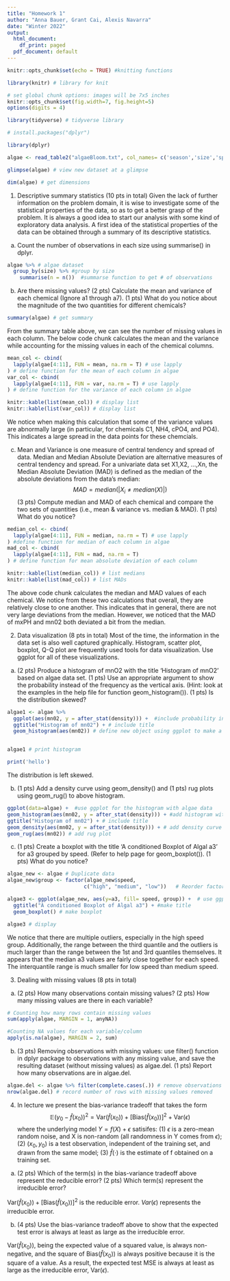 ```yaml
---
title: "Homework 1"
author: "Anna Bauer, Grant Cai, Alexis Navarra"
date: "Winter 2022"
output:
  html_document:
    df_print: paged
  pdf_document: default
---
```


```r
knitr::opts_chunk$set(echo = TRUE) #knitting functions

library(knitr) # library for knit

# set global chunk options: images will be 7x5 inches
knitr::opts_chunk$set(fig.width=7, fig.height=5)
options(digits = 4)

library(tidyverse) # tidyverse library

# install.packages("dplyr")

library(dplyr)
```



```r
algae <- read_table2("algaeBloom.txt", col_names= c('season','size','speed','mxPH','mn02','C1','NO3','NH4','cPO4','PO4','CHla','a1','a2','a3','a4','a5','a6','a7'), na = "XXXXXXX") #assign data to new dataset with column names

glimpse(algae) # view new dataset at a glimpse

dim(algae) # get dimensions
```

1. Descriptive summary statistics (10 pts in total) Given the lack of further information on the problem domain, it is wise to investigate some of the statistical properties of the data, so as to get a better grasp of the problem. It is always a good idea to start our analysis with some kind of exploratory data analysis. A first idea of the statistical properties of the data can be obtained through a summary of its descriptive statistics.

a. Count the number of observations in each size using summarise() in dplyr.
```r
algae %>% # algae dataset
  group_by(size) %>% #group by size
    summarise(n = n())  #summarse function to get # of observations
```

b. Are there missing values? (2 pts) Calculate the mean and variance of each chemical (Ignore
a1 through a7). (1 pts) What do you notice about the magnitude of the two quantities for different
chemicals?

```r
summary(algae) # get summary
```
From the summary table above, we can see the number of missing values in each column. The below code chunk calculates the mean and the variance while accounting for the missing values in each of the chemical columns.
```r
mean_col <- cbind(
  lapply(algae[4:11], FUN = mean, na.rm = T) # use lapply
) # define function for the mean of each column in algae
var_col <- cbind(
  lapply(algae[4:11], FUN = var, na.rm = T) # use lapply
) # define function for the variance of each column in algae

knitr::kable(list(mean_col)) # display list
knitr::kable(list(var_col)) # display list
```
We notice when making this calculation that some of the variance values are abnormally large (in particular, for chemicals C1, NH4, cPO4, and PO4). This indicates a large spread in the data points for these chemcials.

c. Mean and Variance is one measure of central tendency and spread of data. Median and Median
Absolute Deviation are alternative measures of central tendency and spread.
For a univariate data set X1,X2, ...,Xn, the Median Absolute Deviation (MAD) is defined as the
median of the absolute deviations from the data’s median:
$$MAD = median(|X_i ≠ median(X)|)$$
(3 pts) Compute median and MAD of each chemical and compare the two sets of quantities (i.e.,
mean & variance vs. median & MAD). (1 pts) What do you notice?
```r
median_col <- cbind(
  lapply(algae[4:11], FUN = median, na.rm = T) # use lapply
) #define function for median of each column in algae
mad_col <- cbind( 
  lapply(algae[4:11], FUN = mad, na.rm = T)
) # define function for mean absolute deviation of each column

knitr::kable(list(median_col)) # list medians
knitr::kable(list(mad_col)) # list MADs
```
The above code chunk calculates the median and MAD values of each chemical. We notice from these two calculations that overall, they are relatively close to one another. This indicates that in general, there are not very large deviations from the median. However, we noticed that the MAD of mxPH and mn02 both deviated a bit from the median.

2. Data visualization (8 pts in total) Most of the time, the information in the data set is also well
captured graphically. Histogram, scatter plot, boxplot, Q-Q plot are frequently used tools for data
visualization. Use ggplot for all of these visualizations.

a. (2 pts) Produce a histogram of mnO2 with the title ‘Histogram of mnO2’ based on algae data
set. (1 pts) Use an appropriate argument to show the probability instead of the frequency as the
vertical axis. (Hint: look at the examples in the help file for function geom_histogram()). (1 pts)
Is the distribution skewed?
```r
algae1 <- algae %>%
  ggplot(aes(mn02, y = after_stat(density))) +  #include probability instead of count
  ggtitle("Histogram of mn02") + # include title
  geom_histogram(aes(mn02)) # define new object using ggplot to make a histogram


algae1 # print histogram

print('hello')
```

The distribution is left skewed.

b. (1 pts) Add a density curve using geom_density() and (1 pts) rug plots using geom_rug() to
above histogram.

```r
ggplot(data=algae) +  #use ggplot for the histogram with algae data
geom_histogram(aes(mn02, y = after_stat(density))) + #add histogram with density
ggtitle("Histogram of mn02") + # include title
geom_density(aes(mn02, y = after_stat(density))) + # add density curve
geom_rug(aes(mn02)) # add rug plot
```

c. (1 pts) Create a boxplot with the title ‘A conditioned Boxplot of Algal a3’ for a3 grouped by speed.
(Refer to help page for geom_boxplot()). (1 pts) What do you notice?
```r
algae_new <- algae # Duplicate data
algae_new$group <- factor(algae_new$speed,
                         c("high", "medium", "low"))   # Reorder factor levels to be in order

algae3 <- ggplot(algae_new, aes(y=a3, fill= speed, group)) +  # use ggplot with a3
  ggtitle("A conditioned Boxplot of Algal a3") + #make title
  geom_boxplot() # make boxplot

algae3 # display
```

We notice that there are multiple outliers, especially in the high speed group. Additionally, the range between the third quantile and the outliers is much larger than the range between the 1st and 3rd quantiles themselves. It appears that the median a3 values are fairly close together for each speed. The interquantile range is much smaller for low speed than medium speed.   

3. Dealing with missing values (8 pts in total)

a. (2 pts) How many observations contain missing values? (2 pts) How many missing values are there
in each variable?
```r
# Counting how many rows contain missing values
sum(apply(algae, MARGIN = 1, anyNA))

#Counting NA values for each variable/column
apply(is.na(algae), MARGIN = 2, sum)
```

b. (3 pts) Removing observations with missing values: use filter() function in dplyr package
to observations with any missing value, and save the resulting dataset (without missing values) as
algae.del. (1 pts) Report how many observations are in algae.del.
```r
algae.del <- algae %>% filter(complete.cases(.)) # remove observations using filter
nrow(algae.del) # record number of rows with missing values removed
```


4. In lecture we present the bias-variance tradeoff that takes the form 
$$\mathbb{E}(y_0-\hat{f}(x_0))^2 = \text{Var}(\hat{f}(x_0))+[\text{Bias}(\hat{f}(x_0))]^2+\text{Var}(\epsilon)$$
where the underlying model $Y = f(X) + \epsilon$ satisifes: (1) $\epsilon$ is a zero-mean random noise, and X is
non-random (all randomness in Y comes from $\epsilon$); (2) $(x_0, y_0)$ is a test observation, independent of the
training set, and drawn from the same model; (3) $\hat{f}(\cdot)$ is the estimate of f obtained on a training set.

a. (2 pts) Which of the term(s) in the bias-variance tradeoff above represent the reducible error? (2
pts) Which term(s) represent the irreducible error?

$\text{Var}(\hat{f}(x_0))+[\text{Bias}(\hat{f}(x_0))]^2$ is the reducible error. $Var(\epsilon)$ represents the irreducible error.

b. (4 pts) Use the bias-variance tradeoff above to show that the expected test error is always at least
as large as the irreducible error.

$\text{Var}(\hat{f}(x_0))$, being the expected value of a squared value, is always non-negative, and the square of $\text{Bias}(\hat{f}(x_0))$ is always positive because it is the square of a value. As a result, the expected test MSE is always at least as large as the irreducible error, $\text{Var}(\epsilon)$. 